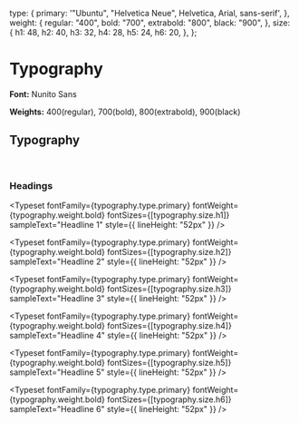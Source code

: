 
<Meta title="Typography" />

  type: {
    primary: '"Ubuntu", "Helvetica Neue", Helvetica, Arial, sans-serif',
  },
  weight: {
    regular: "400",
    bold: "700",
    extrabold: "800",
    black: "900",
  },
  size: {
    h1: 48,
    h2: 40,
    h3: 32,
    h4: 28,
    h5: 24,
    h6: 20,
  },
};

# Typography

**Font:** Nunito Sans

**Weights:** 400(regular), 700(bold), 800(extrabold), 900(black)

## Typography

<br />

### Headings

<Typeset
  fontFamily={typography.type.primary}
  fontWeight={typography.weight.bold}
  fontSizes={[typography.size.h1]}
  sampleText="Headline 1"
  style={{ lineHeight: "52px" }}
/>

<Typeset
  fontFamily={typography.type.primary}
  fontWeight={typography.weight.bold}
  fontSizes={[typography.size.h2]}
  sampleText="Headline 2"
  style={{ lineHeight: "52px" }}
/>

<Typeset
  fontFamily={typography.type.primary}
  fontWeight={typography.weight.bold}
  fontSizes={[typography.size.h3]}
  sampleText="Headline 3"
  style={{ lineHeight: "52px" }}
/>

<Typeset
  fontFamily={typography.type.primary}
  fontWeight={typography.weight.bold}
  fontSizes={[typography.size.h4]}
  sampleText="Headline 4"
  style={{ lineHeight: "52px" }}
/>

<Typeset
  fontFamily={typography.type.primary}
  fontWeight={typography.weight.bold}
  fontSizes={[typography.size.h5]}
  sampleText="Headline 5"
  style={{ lineHeight: "52px" }}
/>

<Typeset
  fontFamily={typography.type.primary}
  fontWeight={typography.weight.bold}
  fontSizes={[typography.size.h6]}
  sampleText="Headline 6"
  style={{ lineHeight: "52px" }}
/>
